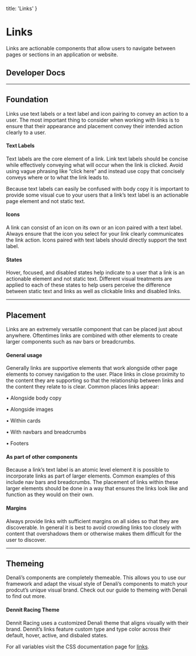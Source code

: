 
  title: 'Links'
}

# Links
Links are actionable components that allow users to navigate between pages or sections in an application or website.

## Developer Docs

<div className="row">
  <ResourceCard name="CSS" icon="css" caption="Avaiable Now" link="https://denali-design.github.io/denali-css/?path=/story/components-links--default" />
  <ResourceCard name="Ember" icon="ember" caption="Avaiable Now" link="https://denali-design.github.io/denali-ember/?path=/story/denalilink--default" />
  <ResourceCard name="React" icon="react" caption="Coming Soon" disabled />
</div>

---

## Foundation
Links use text labels or a text label and icon pairing to convey an action to a user. The most important thing to consider when working with links is to ensure that their appearance and placement convey their intended action clearly to a user.

<SingleImage 
  image="/images/components/links/foundation.png"
/>

#### Text Labels
Text labels are the core element of a link. Link text labels should be concise while effectively conveying what will occur when the link is clicked. Avoid using vague phrasing like “click here” and instead use copy that concisely conveys where or to what the link leads to. 

<SingleImage 
  image="/images/components/links/foundation-labels.png"
  caption="These link labels clearly and concisely convey their purpose to a user."
/>

Because text labels can easily be confused with body copy it is important to provide some visual cue to your users that a link’s text label is an actionable page element and not static text.

<DoubleImage 
  firstType="do"
  firstImage="/images/components/links/foundation-labels-do.png"
  firstCaption="provide visual distinction between surrounding body copy and clickable links."
  secondType="dont"
  secondImage="/images/components/links/foundation-labels-dont.png"
  secondCaption="neglect to provide visual distinction between body copy and clickable links."
/>

#### Icons
A link can consist of an icon on its own or an icon paired with a text label. Always ensure that the icon you select for your link clearly communicates the link action. Icons paired with text labels should directly support the text label.

<SingleImage 
  image="/images/components/links/foundation-icons.png"
/>

<DoubleImage 
  firstType="do"
  firstImage="/images/components/links/foundation-icons-do.png"
  firstCaption="use icons and text labels that support each other."
  secondType="dont"
  secondImage="/images/components/links/foundation-icons-dont.png"
  secondCaption="use icons and text labels that do not relate to one another or use multiple icons alongside a text label."
/>

#### States
Hover, focused, and disabled states help indicate to a user that a link is an actionable element and not static text. Different visual treatments are applied to each of these states to help users perceive the difference between static text and links as well as clickable links and disabled links. 

<SingleImage 
  image="/images/components/links/foundation-states.png"
/>

<DoubleImage 
  firstType="do"
  firstImage="/images/components/links/foundation-states-do.png"
  firstCaption="provide visually distinct static and hover states to differentiate clickable links from surrounding elements."
  secondType="dont"
  secondImage="/images/components/links/foundation-states-dont.png"
  secondCaption="neglect to provide visually distinct static and hover states to differentiate clickable links from surrounding elements."
/>

---

## Placement
Links are an extremely versatile component that can be placed just about anywhere. Oftentimes links are combined with other elements to create larger components such as nav bars or breadcrumbs. 

#### General usage
Generally links are supportive elements that work alongside other page elements to convey navigation to the user. Place links in close proximity to the content they are supporting so that the relationship between links and the content they relate to is clear. Common places links appear:

• Alongside body copy

• Alongside images

• Within cards

• With navbars and breadcrumbs

• Footers

<SingleImage 
  image="/images/components/links/placement-general.png"
/>

#### As part of other components
Because a link’s text label is an atomic level element it is possible to incorporate links as part of larger elements. Common examples of this include nav bars and breadcrumbs. The placement of links within these larger elements should be done in a way that ensures the links look like and function as they would on their own.

<SingleImage 
  image="/images/components/links/placement-components.png"
  caption="Here links are used as part of a navbar as well as a page breadcrumb."
/>

#### Margins
Always provide links with sufficient margins on all sides so that they are discoverable. In general it is best to avoid crowding links too closely with content that overshadows them or otherwise makes them difficult for the user to discover.

<DoubleImage 
  firstType="do"
  firstImage="/images/components/links/placement-margins-do.png"
  firstCaption="provide links with enough negative space that they are discoverable."
  secondType="dont"
  secondImage="/images/components/links/placement-margins-dont.png"
  secondCaption="crowd links other otherwise make them hard to discover by neglecting to provide them with sufficient visual distinction and prominence."
/>

---

## Themeing
Denali’s components are completely themeable. This allows you to use our framework and adapt the visual style of Denali’s components to match your prodcut’s unique visual brand. Check out our guide to themeing with Denali to find out more.

#### Dennit Racing Theme
Dennit Racing uses a customized Denali theme that aligns visually with their brand. Dennit’s links feature custom type and type color across their default, hover, active, and disbaled states.

<SingleImage 
  image="/images/components/links/theming.png" 
/>

For all variables visit the CSS documentation page for [links](https://denali-design.github.io/denali-css/?path=/story/get-started-variables--page#links).


